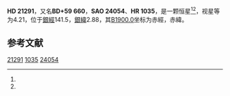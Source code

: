 {{Starbox begin
| name = HD 21291
}}
{{Starbox observe
| epoch = [[J2000.0|J2000.0]]
| constell = {{星座名待查}}<ref name=SIMBAD>{{cite web
 | url=http://simbad.u-strasbg.fr/simbad/sim-id?Ident=HR+1035
 | title =Pulsating variable Star
 | publisher=Centre de Données astronomiques de Strasbourg
 | work=SIMBAD
 | accessdate=2012-07-13}}</ref><ref name=DATA>{{cite web
 | url=http://vizier.u-strasbg.fr/viz-bin/VizieR-5?-out.add=.&-source=5050&-corr=PK=HR&-out.max=9999&HR=1035
 | title=VizieR Detailed Page
 | accessdate=2012-07-13
 | archive-date=2016-03-04
 | archive-url=https://web.archive.org/web/20160304204700/http://vizier.u-strasbg.fr/viz-bin/VizieR-5?-out.add=.&-source=5050&-corr=PK=HR&-out.max=9999&HR=1035
 | dead-url=no
 }}</ref>
| 星官 = 
| ra = {{RA|3|29|4.1}}<ref name=SIMBAD /><ref name=DATA />
| dec = {{DEC|+59|56|25}}<ref name=SIMBAD /><ref name=DATA />
| appmag_v = 4.21<ref name=SIMBAD /><ref name=DATA />
}}
{{Starbox character
| class = B9Ia<ref name=SIMBAD /><ref name=DATA />
| b-v = 0.41<ref name=SIMBAD /><ref name=DATA />
| u-b = -0.24<ref name=SIMBAD /><ref name=DATA />
| r-i = 0.38<ref name=SIMBAD /><ref name=DATA />
| variable = 
}}
{{Starbox astrometry
| radial_v = -0.24
| prop_mo_ra = -7
| parallax = 
| p_error = 
}}
{{Starbox catalog
| names =BD+59 660，[[SAO星表|SAO]] 24054，[[HD星表|HD]] 21291，[[HR星表|HR]] 1035}}
{{Starbox reference |Simbad=HR+1035}}
{{Starbox end}}

'''HD 21291'''，又名'''BD+59 660'''，'''SAO 24054'''、'''HR 1035'''，是一颗恒星<ref name=SIMBAD /><ref name=DATA />，视星等为4.21，位于[[銀道座標系|銀經]]141.5，[[銀道座標系|銀緯]]2.88，其[[B1900.0|B1900.0]]坐标为赤經{{RA|3|20|58}}，赤緯{{DEC|+59|2.88|31}}。

== 参考文献 ==
{{reflist}}

{{star-stub}}

[[Category:HD和HDE天體|21291]]
[[Category:HR天體|1035]]
[[Category:SAO天體|24054]]